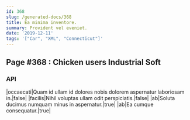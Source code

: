 ```yaml
---
id: 368
slug: /generated-docs/368
title: Ea minima inventore.
summary: Provident vel eveniet.
date: '2019-12-11'
tags: '["Car", "XML", "Connecticut"]'
---
```


## Page #368 : Chicken users Industrial Soft
### API

|occaecati|Quam id ullam id dolores nobis dolorem aspernatur laboriosam in.|false|
|facilis|Nihil voluptas ullam odit perspiciatis.|false|
|ab|Soluta ducimus numquam minus in aspernatur.|true|
|ab|Ea cumque consequatur.|true|




<Partial />



